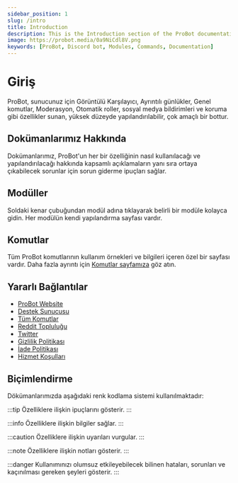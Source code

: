 ```yaml
---
sidebar_position: 1
slug: /intro
title: Introduction
description: This is the Introduction section of the ProBot documentation. It provides an overview of the bot's features, modules, commands, and essential resources, along with a color-coding system for formatting information.
image: https://probot.media/0a9NiCdl8V.png
keywords: [ProBot, Discord bot, Modules, Commands, Documentation] 
---
```


# Giriş 

ProBot, sunucunuz için Görüntülü Karşılayıcı, Ayrıntılı günlükler, Genel komutlar, Moderasyon, Otomatik roller, sosyal medya bildirimleri ve koruma gibi özellikler sunan, yüksek düzeyde yapılandırılabilir, çok amaçlı bir bottur.

## Dokümanlarımız Hakkında

Dokümanlarımız, ProBot'un her bir özelliğinin nasıl kullanılacağı ve yapılandırılacağı hakkında kapsamlı açıklamaların yanı sıra ortaya çıkabilecek sorunlar için sorun giderme ipuçları sağlar.

## Modüller

Soldaki kenar çubuğundan modül adına tıklayarak belirli bir modüle kolayca gidin. Her modülün kendi yapılandırma sayfası vardır.

## Komutlar 

Tüm ProBot komutlarının kullanım örnekleri ve bilgileri içeren özel bir sayfası vardır. Daha fazla ayrıntı için [Komutlar sayfamıza](https://probot.io/commands) göz atın.

## Yararlı Bağlantılar

- [ProBot Website](https://probot.io/)
- [Destek Sunucusu](https://discord.gg/probot)
- [Tüm Komutlar](https://probot.io/commands)
- [Reddit Topluluğu](https://www.reddit.com/r/probot)
- [Twitter](https://twitter.com/tryProBot)
- [Gizlilik Politikası](https://probot.io/privacy-policy)
- [İade Politikası](https://probot.io/refund-policy)
- [Hizmet Koşulları](https://probot.io/terms-of-use)

## Biçimlendirme

Dökümanlarımızda aşağıdaki renk kodlama sistemi kullanılmaktadır:

:::tip
Özelliklere ilişkin ipuçlarını gösterir.
:::

:::info
Özelliklere ilişkin bilgiler sağlar.
:::

:::caution
Özelliklere ilişkin uyarıları vurgular.
:::

:::note
Özelliklere ilişkin notları gösterir.
:::

:::danger
Kullanımınızı olumsuz etkileyebilecek bilinen hataları, sorunları ve kaçınılması gereken şeyleri gösterir.
:::
